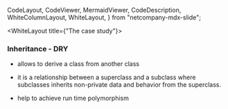   CodeLayout,
  CodeViewer,
  MermaidViewer,
  CodeDescription,
  WhiteColumnLayout,
  WhiteLayout,
} from "netcompany-mdx-slide";

<WhiteLayout title={"The case study"}>

### Inheritance - DRY

- allows to derive a class from another class

- it is a relationship between a superclass and a subclass where subclasses inherits non-private data and behavior from the superclass.

- help to achieve run time polymorphism

</WhiteLayout>
